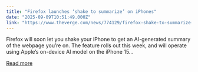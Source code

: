 ```yaml
---
title: "Firefox launches ‘shake to summarize’ on iPhones"
date: "2025-09-09T10:51:49.000Z"
link: "https://www.theverge.com/news/774129/firefox-shake-to-summarize-ios-ai-launch"
---
```


Firefox will soon let you shake your iPhone to get an AI-generated summary of the webpage you’re on. The feature rolls out this week, and will operate using Apple’s on-device AI model on the iPhone 15...

[Read more](https://www.theverge.com/news/774129/firefox-shake-to-summarize-ios-ai-launch)

